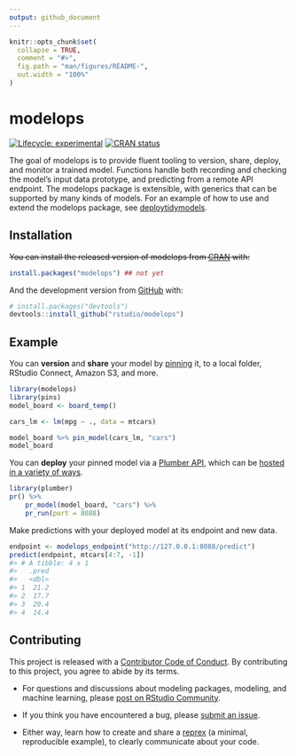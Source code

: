 ```yaml
---
output: github_document
---
```


<!-- README.md is generated from README.Rmd. Please edit that file -->

```r
knitr::opts_chunk$set(
  collapse = TRUE,
  comment = "#>",
  fig.path = "man/figures/README-",
  out.width = "100%"
)
```

# modelops

<!-- badges: start -->
[![Lifecycle: experimental](https://img.shields.io/badge/lifecycle-experimental-orange.svg)](https://lifecycle.r-lib.org/articles/stages.html#experimental)
[![CRAN status](https://www.r-pkg.org/badges/version/modelops)](https://CRAN.R-project.org/package=modelops)
<!-- badges: end -->

The goal of modelops is to provide fluent tooling to version, share, deploy, and monitor a trained model. Functions handle both recording and checking the model's input data prototype, and predicting from a remote API endpoint. The modelops package is extensible, with generics that can be supported by many kinds of models. For an example of how to use and extend the modelops package, see [deploytidymodels](https://github.com/tidymodels/deploytidymodels).

## Installation

~~You can install the released version of modelops from [CRAN](https://CRAN.R-project.org) with:~~

``` r
install.packages("modelops") ## not yet
```

And the development version from [GitHub](https://github.com/) with:

``` r
# install.packages("devtools")
devtools::install_github("rstudio/modelops")
```

## Example

You can **version** and **share** your model by [pinning](https://pins.rstudio.com/dev/) it, to a local folder, RStudio Connect, Amazon S3, and more.

```r
library(modelops)
library(pins)
model_board <- board_temp()

cars_lm <- lm(mpg ~ ., data = mtcars)

model_board %>% pin_model(cars_lm, "cars")
model_board
```


You can **deploy** your pinned model via a [Plumber API](https://www.rplumber.io/), which can be [hosted in a variety of ways](https://www.rplumber.io/articles/hosting.html).

```r
library(plumber)
pr() %>%
    pr_model(model_board, "cars") %>%
    pr_run(port = 8088)
```

Make predictions with your deployed model at its endpoint and new data.

``` r
endpoint <- modelops_endpoint("http://127.0.0.1:8088/predict")
predict(endpoint, mtcars[4:7, -1])
#> # A tibble: 4 x 1
#>   .pred
#>   <dbl>
#> 1  21.2
#> 2  17.7
#> 3  20.4
#> 4  14.4
```


## Contributing

This project is released with a [Contributor Code of Conduct](https://contributor-covenant.org/version/2/0/CODE_OF_CONDUCT.html). By contributing to this project, you agree to abide by its terms.

- For questions and discussions about modeling packages, modeling, and machine learning, please [post on RStudio Community](https://community.rstudio.com/new-topic?category_id=15&tags=tidymodels,question).

- If you think you have encountered a bug, please [submit an issue](https://github.com/rstudio/modelops/issues).

- Either way, learn how to create and share a [reprex](https://reprex.tidyverse.org/articles/articles/learn-reprex.html) (a minimal, reproducible example), to clearly communicate about your code.

